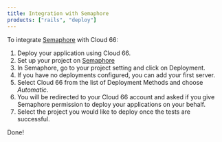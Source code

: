 ```yaml
---
title: Integration with Semaphore
products: ["rails", "deploy"]
---
```


To integrate [Semaphore](https://semaphoreapp.com) with Cloud 66:

1. Deploy your application using Cloud 66.
2. Set up your project on [Semaphore](https://semaphoreapp.com)
3. In Semaphore, go to your project setting and click on Deployment.
4. If you have no deployments configured, you can add your first server.
5. Select Cloud 66 from the list of Deployment Methods and choose *Automatic*.
6. You will be redirected to your Cloud 66 account and asked if you give Semaphore permission to deploy your applications on your behalf.
7. Select the project you would like to deploy once the tests are successful.

Done!
